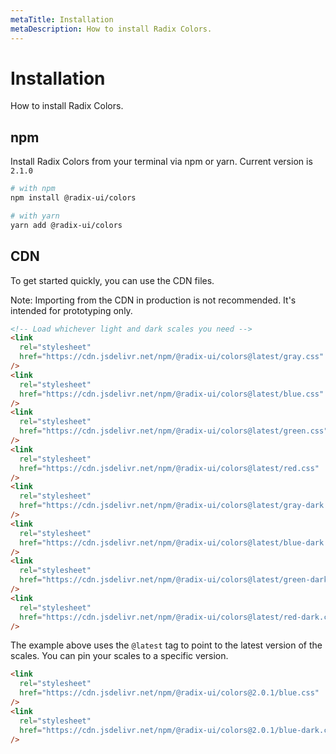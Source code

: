 ```yaml
---
metaTitle: Installation
metaDescription: How to install Radix Colors.
---
```


# Installation

<Description>How to install Radix Colors.</Description>

## npm

Install Radix Colors from your terminal via npm or yarn. Current version is `2.1.0`

```bash
# with npm
npm install @radix-ui/colors

# with yarn
yarn add @radix-ui/colors
```

## CDN

To get started quickly, you can use the CDN files.

<Note>
  Note: Importing from the CDN in production is not recommended. It's intended
  for prototyping only.
</Note>

```html
<!-- Load whichever light and dark scales you need -->
<link
  rel="stylesheet"
  href="https://cdn.jsdelivr.net/npm/@radix-ui/colors@latest/gray.css"
/>
<link
  rel="stylesheet"
  href="https://cdn.jsdelivr.net/npm/@radix-ui/colors@latest/blue.css"
/>
<link
  rel="stylesheet"
  href="https://cdn.jsdelivr.net/npm/@radix-ui/colors@latest/green.css"
/>
<link
  rel="stylesheet"
  href="https://cdn.jsdelivr.net/npm/@radix-ui/colors@latest/red.css"
/>
<link
  rel="stylesheet"
  href="https://cdn.jsdelivr.net/npm/@radix-ui/colors@latest/gray-dark.css"
/>
<link
  rel="stylesheet"
  href="https://cdn.jsdelivr.net/npm/@radix-ui/colors@latest/blue-dark.css"
/>
<link
  rel="stylesheet"
  href="https://cdn.jsdelivr.net/npm/@radix-ui/colors@latest/green-dark.css"
/>
<link
  rel="stylesheet"
  href="https://cdn.jsdelivr.net/npm/@radix-ui/colors@latest/red-dark.css"
/>
```

The example above uses the `@latest` tag to point to the latest version of the scales. You can pin your scales to a specific version.

```html
<link
  rel="stylesheet"
  href="https://cdn.jsdelivr.net/npm/@radix-ui/colors@2.0.1/blue.css"
/>
<link
  rel="stylesheet"
  href="https://cdn.jsdelivr.net/npm/@radix-ui/colors@2.0.1/blue-dark.css"
/>
```
